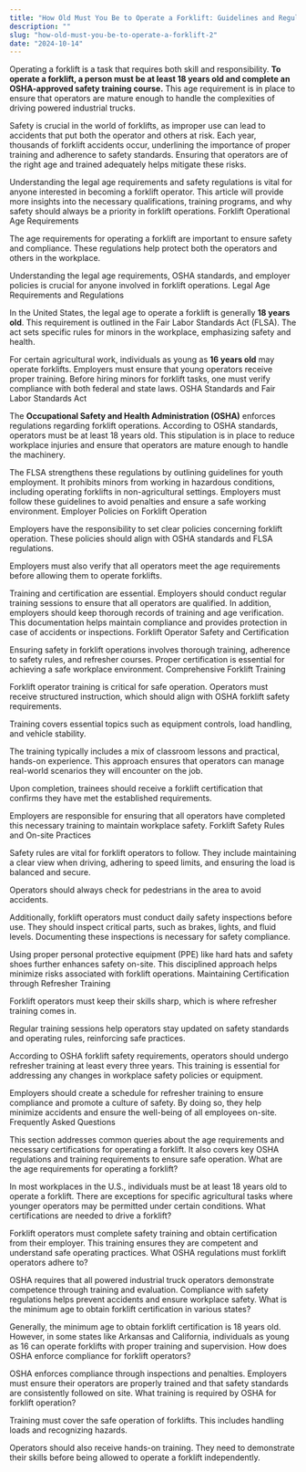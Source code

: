 ```yaml
---
title: "How Old Must You Be to Operate a Forklift: Guidelines and Regulations Explained"
description: ""
slug: "how-old-must-you-be-to-operate-a-forklift-2"
date: "2024-10-14"
---
```



Operating a forklift is a task that requires both skill and responsibility. **To operate a forklift, a person must be at least 18 years old and complete an OSHA-approved safety training course.** This age requirement is in place to ensure that operators are mature enough to handle the complexities of driving powered industrial trucks.

Safety is crucial in the world of forklifts, as improper use can lead to accidents that put both the operator and others at risk. Each year, thousands of forklift accidents occur, underlining the importance of proper training and adherence to safety standards. Ensuring that operators are of the right age and trained adequately helps mitigate these risks.

Understanding the legal age requirements and safety regulations is vital for anyone interested in becoming a forklift operator. This article will provide more insights into the necessary qualifications, training programs, and why safety should always be a priority in forklift operations.
Forklift Operational Age Requirements

The age requirements for operating a forklift are important to ensure safety and compliance. These regulations help protect both the operators and others in the workplace.

Understanding the legal age requirements, OSHA standards, and employer policies is crucial for anyone involved in forklift operations.
Legal Age Requirements and Regulations

In the United States, the legal age to operate a forklift is generally **18 years old**. This requirement is outlined in the Fair Labor Standards Act (FLSA). The act sets specific rules for minors in the workplace, emphasizing safety and health.

For certain agricultural work, individuals as young as **16 years old** may operate forklifts. Employers must ensure that young operators receive proper training. Before hiring minors for forklift tasks, one must verify compliance with both federal and state laws.
OSHA Standards and Fair Labor Standards Act

The **Occupational Safety and Health Administration (OSHA)** enforces regulations regarding forklift operations. According to OSHA standards, operators must be at least 18 years old. This stipulation is in place to reduce workplace injuries and ensure that operators are mature enough to handle the machinery.

The FLSA strengthens these regulations by outlining guidelines for youth employment. It prohibits minors from working in hazardous conditions, including operating forklifts in non-agricultural settings. Employers must follow these guidelines to avoid penalties and ensure a safe working environment.
Employer Policies on Forklift Operation

Employers have the responsibility to set clear policies concerning forklift operation. These policies should align with OSHA standards and FLSA regulations.

Employers must also verify that all operators meet the age requirements before allowing them to operate forklifts.

Training and certification are essential. Employers should conduct regular training sessions to ensure that all operators are qualified. In addition, employers should keep thorough records of training and age verification. This documentation helps maintain compliance and provides protection in case of accidents or inspections.
Forklift Operator Safety and Certification

Ensuring safety in forklift operations involves thorough training, adherence to safety rules, and refresher courses. Proper certification is essential for achieving a safe workplace environment.
Comprehensive Forklift Training

Forklift operator training is critical for safe operation. Operators must receive structured instruction, which should align with OSHA forklift safety requirements.

Training covers essential topics such as equipment controls, load handling, and vehicle stability.

The training typically includes a mix of classroom lessons and practical, hands-on experience. This approach ensures that operators can manage real-world scenarios they will encounter on the job.

Upon completion, trainees should receive a forklift certification that confirms they have met the established requirements.

Employers are responsible for ensuring that all operators have completed this necessary training to maintain workplace safety.
Forklift Safety Rules and On-site Practices

Safety rules are vital for forklift operators to follow. They include maintaining a clear view when driving, adhering to speed limits, and ensuring the load is balanced and secure.

Operators should always check for pedestrians in the area to avoid accidents.

Additionally, forklift operators must conduct daily safety inspections before use. They should inspect critical parts, such as brakes, lights, and fluid levels. Documenting these inspections is necessary for safety compliance.

Using proper personal protective equipment (PPE) like hard hats and safety shoes further enhances safety on-site. This disciplined approach helps minimize risks associated with forklift operations.
Maintaining Certification through Refresher Training

Forklift operators must keep their skills sharp, which is where refresher training comes in.

Regular training sessions help operators stay updated on safety standards and operating rules, reinforcing safe practices.

According to OSHA forklift safety requirements, operators should undergo refresher training at least every three years. This training is essential for addressing any changes in workplace safety policies or equipment.

Employers should create a schedule for refresher training to ensure compliance and promote a culture of safety. By doing so, they help minimize accidents and ensure the well-being of all employees on-site.
Frequently Asked Questions

This section addresses common queries about the age requirements and necessary certifications for operating a forklift. It also covers key OSHA regulations and training requirements to ensure safe operation.
What are the age requirements for operating a forklift?

In most workplaces in the U.S., individuals must be at least 18 years old to operate a forklift. There are exceptions for specific agricultural tasks where younger operators may be permitted under certain conditions.
What certifications are needed to drive a forklift?

Forklift operators must complete safety training and obtain certification from their employer. This training ensures they are competent and understand safe operating practices.
What OSHA regulations must forklift operators adhere to?

OSHA requires that all powered industrial truck operators demonstrate competence through training and evaluation. Compliance with safety regulations helps prevent accidents and ensure workplace safety.
What is the minimum age to obtain forklift certification in various states?

Generally, the minimum age to obtain forklift certification is 18 years old. However, in some states like Arkansas and California, individuals as young as 16 can operate forklifts with proper training and supervision.
How does OSHA enforce compliance for forklift operators?

OSHA enforces compliance through inspections and penalties. Employers must ensure their operators are properly trained and that safety standards are consistently followed on site.
What training is required by OSHA for forklift operation?

Training must cover the safe operation of forklifts. This includes handling loads and recognizing hazards.

Operators should also receive hands-on training. They need to demonstrate their skills before being allowed to operate a forklift independently.